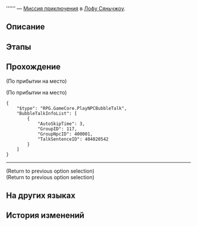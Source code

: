 {{Дополнить|Диалоги.}}
{{Миссия Инфобокс
|id              = 4040205
|Название        = 
|Изображение     = Миссия Освоения .png
|Тип             = Миссия приключения
|События         = 
|Глава           = 
|Условия         = Завершена {{cx}}<!--Hidden Mission ID 4040202-->
|Персонажи       = Первопроходец; Робоптаха по прозвищу Злой Дракон
|СтартЛокация    = Облачная переправа
|Мир             = Лофу Сяньчжоу
|Локации         = Облачная переправа
|Предыдущая      = 
|Следующая       = 
|Награды         = Strale*10; Кредиты*5 000
}}
'''''' — [[Миссия приключения]] в [[Лофу Сяньчжоу]].

==Описание==
{{Описание|<!--официальное описание из Перекрёстка судеб-->}}

==Этапы==


==Прохождение==
{{Дополнить}}

;(По прибытии на место)

;(По прибытии на место)
<pre>{
	"$type": "RPG.GameCore.PlayNPCBubbleTalk",
	"BubbleTalkInfoList": [
		{
			"AutoSkipTime": 3,
			"GroupID": 117,
			"GroupNpcID": 400001,
			"TalkSentenceID": 404020542
		}
	]
}</pre>
----
<!--Unknown TalkSentence: 404020595-->
<!--Unknown TalkSentence: 404020596-->
<!--Unknown TalkSentence: 404020597-->
;(Return to previous option selection)
;(Return to previous option selection)
{{Диалог Конец}}

==На других языках==
{{На других языках
|en   = 
|zhs  = 
|zht  = 
|ja   = 
|ko   = 
|es   = 
|fr   = 
|ru   = 
|th   = 
|vi   = 
|de   = 
|id   = 
|pt   = 
}}

==История изменений==
{{История изменений|2.7}}
